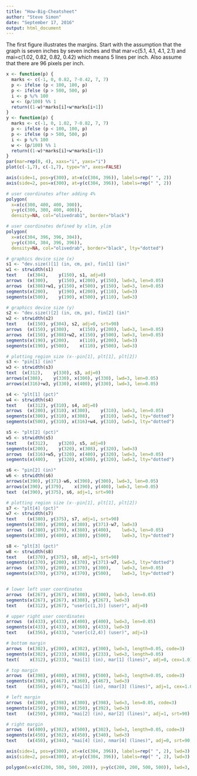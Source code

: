 ```yaml
---
title: "How-Big-Cheatsheet"
author: "Steve Simon"
date: "September 17, 2016"
output: html_document
---
```


The first figure illustrates the margins. Start with the assumption that the graph is seven inches by seven inches and that mar=c(5.1, 4.1, 4.1, 2.1) and mai=c(1.02, 0.82, 0.82, 0.42)
which means 5 lines per inch. Also assume that there are 96 pixels per inch.

```r
x <- function(p) {
  marks <- c(-1, 0, 0.82, 7-0.42, 7, 7)
  p <- ifelse (p < 100, 100, p)
  p <- ifelse (p > 500, 500, p)
  i <- p %/% 100
  w <- (p/100) %% 1
  return((1-w)*marks[i]+w*marks[i+1])
}
y <- function(p) {
  marks <- c(-1, 0, 1.02, 7-0.82, 7, 7)
  p <- ifelse (p < 100, 100, p)
  p <- ifelse (p > 500, 500, p)
  i <- p %/% 100
  w <- (p/100) %% 1
  return((1-w)*marks[i]+w*marks[i+1])
}
par(mar=rep(0, 4), xaxs="i", yaxs="i")
plot(c(-1,7), c(-1,7), type="n", axes=FALSE)

axis(side=1, pos=y(300), at=x(c(304, 396)), labels=rep(" ", 2)) 
axis(side=2, pos=x(300), at=y(c(304, 396)), labels=rep(" ", 2)) 

# user coordinates after adding 4%
polygon(
  x=x(c(300, 400, 400, 300)),
  y=y(c(300, 300, 400, 400)),
  density=NA, col="olivedrab1", border="black")

# user coordinates defined by xlim, ylim
polygon(
  x=x(c(304, 396, 396, 304)),
  y=y(c(304, 304, 396, 396)),
  density=NA, col="olivedrab", border="black", lty="dotted")

# graphics device size (x)
s1 <- "dev.size()[1] (in, cm, px), fin[1] (in)"
w1 <- strwidth(s1)
text    (x(304),    y(150), s1, adj=0)
arrows  (x(300),    y(150), x(200), y(150), lwd=3, len=0.05)
arrows  (x(308)+w1, y(150), x(500), y(150), lwd=3, len=0.05)
segments(x(200),    y(190), x(200), y(110), lwd=3)
segments(x(500),    y(190), x(500), y(110), lwd=3)

# graphics device size (y)
s2 <- "dev.size()[2] (in, cm, px), fin[2] (in)"
w2 <- strwidth(s2)
text    (x(150), y(304), s2, adj=0, srt=90)
arrows  (x(150), y(300),    x(150), y(200), lwd=3, len=0.05)
arrows  (x(150), y(308)+w2, x(150), y(500), lwd=3, len=0.05)
segments(x(190), y(200),    x(110), y(200), lwd=3)
segments(x(190), y(500),    x(110), y(500), lwd=3)

# plotting region size (x--pin[1], plt[1], plt[2])
s3 <- "pin[1] (in)"
w3 <- strwidth(s3)
text  (x(312),    y(330), s3, adj=0)
arrows(x(308),    y(330), x(300), y(330), lwd=3, len=0.05)
arrows(x(316)+w3, y(330), x(400), y(330), lwd=3, len=0.05)

s4 <- "plt[1] (pct)"
w4 <- strwidth(s4)
text    (x(312), y(310), s4, adj=0)
arrows  (x(200), y(310), x(300),    y(310), lwd=3, len=0.05)
segments(x(300), y(310), x(308),    y(310), lwd=3, lty="dotted")
segments(x(500), y(310), x(316)+w4, y(310), lwd=3, lty="dotted")

s5 <- "plt[2] (pct)"
w5 <- strwidth(s5)
text    (x(312),    y(320), s5, adj=0)
segments(x(200),    y(320), x(308), y(320), lwd=3)
arrows  (x(316)+w5, y(320), x(400), y(320), lwd=3, len=0.05)
segments(x(400),    y(320), x(500), y(320), lwd=3, lty="dotted")

s6 <- "pin[2] (in)"
w6 <- strwidth(s6)
arrows(x(390), y(371)-w6, x(390), y(300), lwd=3, len=0.05)
arrows(x(390), y(379),    x(390), y(400), lwd=3, len=0.05)
text  (x(390), y(375), s6, adj=1, srt=90)

# plotting region size (x--pin[1], plt[1], plt[2])
s7 <- "plt[4] (pct)"
w7 <- strwidth(s7)
text    (x(380), y(375), s7, adj=1, srt=90)
segments(x(380), y(200), x(380), y(371)-w7, lwd=3)
arrows  (x(380), y(379), x(380), y(400),    lwd=3, len=0.05)
segments(x(380), y(400), x(380), y(500),    lwd=3, lty="dotted")

s8 <- "plt[3] (pct)"
w8 <- strwidth(s8)
text    (x(370), y(375), s8, adj=1, srt=90)
segments(x(370), y(200), x(370), y(371)-w7, lwd=3, lty="dotted")
arrows  (x(370), y(200), x(370), y(300),    lwd=3, len=0.05)
segments(x(370), y(379), x(370), y(500),    lwd=3, lty="dotted")


# lower left user coordinates
arrows  (x(267), y(267), x(300), y(300), lwd=3, len=0.05)
segments(x(267), y(267), x(308), y(267), lwd=3)
text    (x(312), y(267), "user[c(1,3)] (user)", adj=0)

# upper right user coordinates
arrows  (x(433), y(433), x(400), y(400), lwd=3, len=0.05)
segments(x(433), y(433), x(360), y(433), lwd=3)
text    (x(356), y(433), "user[c(2,4)] (user)", adj=1)

# bottom margin
arrows  (x(302), y(200), x(302), y(300), lwd=3, length=0.05, code=3)
segments(x(302), y(233), x(308), y(233), lwd=3, length=0.05)
text(    x(312), y(233), "mai[1] (in), mar[1] (lines)", adj=0, cex=1.0)

# top margin
arrows  (x(398), y(400), x(398), y(500), lwd=3, length=0.05, code=3)
segments(x(398), y(467), x(360), y(467), lwd=3)
text    (x(356), y(467), "mai[3] (in), nmar[3] (lines)", adj=1, cex=1.0)

# left margin
arrows  (x(200), y(398), x(300), y(398), lwd=3, len=0.05, code=3)
segments(x(250), y(398), x(250), y(392), lwd=3)
text    (x(250), y(388), "mai[2] (in), mar[2] (lines)", adj=1, srt=90)

# right margin
arrows  (x(400), y(302), x(500), y(302), lwd=3, length=0.05, code=3)
segments(x(450), y(302), x(450), y(340), lwd=3)
text    (x(450), y(344), "mai[4] (in), nmar[4] (lines)", adj=0, srt=90, cex=1.0)

axis(side=1, pos=y(300), at=x(c(304, 396)), labels=rep(" ", 2), lwd=3) 
axis(side=2, pos=x(300), at=y(c(304, 396)), labels=rep(" ", 2), lwd=3) 

polygon(x=x(c(200, 500, 500, 200)), y=y(c(200, 200, 500, 500)), lwd=3, lty="dashed")
```
